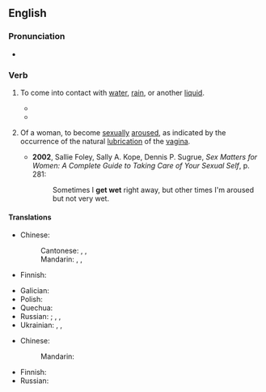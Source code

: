 ==English==

===Pronunciation===
* {{audio|en|en-au-get wet.ogg|Audio (AU)}}

===Verb===
{{en-verb|get<,,got,got[UK]:gotten[US]> wet}}

# {{lb|en|literally}} To come into contact with [[water]], [[rain]], or another [[liquid]].
#* {{quote-text|en|year=2004|author=Karen Hesse|title=The Music of Dolphins|page=84|passage=Some things can go in the water, like my dolphin boots, but other things, like books, are not so good when they '''get wet'''.}}
#* {{quote-journal|en|date=2022 August 24|author=Stephen Roberts|title=Bradshaw's Britain: the Cotswold Line|journal=RAIL|issue=964|page=60|text=The station had an ingenious "worm" - a corrugated iron tunnel permitting First Class passengers to transfer from platform to hotel without fear of '''getting wet'''.}} 
# {{lb|en|idiomatic}} Of a woman, to become [[sexual]]ly [[aroused]], as indicated by the occurrence of the natural [[lubrication]] of the [[vagina]].
#* '''2002''', Sallie Foley, Sally A. Kope, Dennis P. Sugrue, ''Sex Matters for Women: A Complete Guide to Taking Care of Your Sexual Self'', p. 281:
#*: Sometimes I '''get wet''' right away, but other times I'm aroused but not very wet.

====Translations====
{{trans-top|come into contact with water}}
* Chinese:
*: Cantonese: {{t|yue|整濕|sc=Hani}}, {{t|yue|整湿|tr=zing2 sap1|sc=Hani}}, {{t|yue|淋雨|tr=lam4 jyu5|sc=Hani}} {{qualifier|in the rain}}
*: Mandarin: {{t+|cmn|弄濕}}, {{t+|cmn|弄湿|tr=nòngshī}}, {{t+|cmn|淋雨|tr=línyǔ}} {{qualifier|in the rain}}
* Finnish: {{t+|fi|kastua}}
{{trans-mid}}
* Galician: {{t+|gl|mollar}}
* Polish: {{t+|pl|moknąć|impf}}
* Quechua: {{t|qu|sut'uy}}
* Russian: {{t+|ru|мо́кнуть|impf}}; {{t+|ru|намока́ть|impf}}, {{t+|ru|намо́кнуть|pf}},
* Ukrainian: {{t|uk|мо́кнути|impf}}, {{t|uk|намока́ти|impf}}, {{t|uk|намо́кнути|pf}}
{{trans-bottom}}

{{trans-top|of a woman, to become sexually aroused}}
* Chinese:
*: Mandarin: {{t-needed|cmn}}
{{trans-mid}}
* Finnish: {{t+|fi|kostua}}
* Russian: {{t-needed|ru}}
{{trans-bottom}}